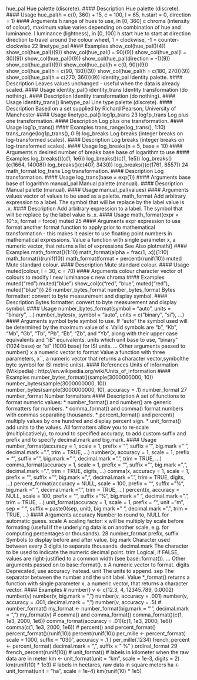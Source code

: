 

hue_pal Hue palette (discrete).
#### Description
Hue palette (discrete).
#### Usage
hue_pal(h = c(0, 360) + 15, c = 100, l = 65, h.start = 0,
direction = 1)
#### Arguments
h range of hues to use, in [0, 360]
c chroma (intensity of colour), maximum value varies depending on combination
of hue and luminance.
l luminance (lightness), in [0, 100]
h.start hue to start at
direction direction to travel around the colour wheel, 1 = clockwise, -1 = counter-clockwise
22 linetype_pal
#### Examples
show_col(hue_pal()(4))
show_col(hue_pal()(9))
show_col(hue_pal(l = 90)(9))
show_col(hue_pal(l = 30)(9))
show_col(hue_pal()(9))
show_col(hue_pal(direction = -1)(9))
show_col(hue_pal()(9))
show_col(hue_pal(h = c(0, 90))(9))
show_col(hue_pal(h = c(90, 180))(9))
show_col(hue_pal(h = c(180, 270))(9))
show_col(hue_pal(h = c(270, 360))(9))
identity_pal Identity palette.
#### Description
Leaves values unchanged - useful when the data is already scaled.
#### Usage
identity_pal()
identity_trans Identity transformation (do nothing).
#### Description
Identity transformation (do nothing).
#### Usage
identity_trans()
linetype_pal Line type palette (discrete).
#### Description
Based on a set supplied by Richard Pearson, University of Manchester
#### Usage
linetype_pal()
log1p_trans 23
log1p_trans Log plus one transformation.
#### Description
Log plus one transformation.
#### Usage
log1p_trans()
#### Examples
trans_range(log_trans(), 1:10)
trans_range(log1p_trans(), 0:9)
log_breaks Log breaks (integer breaks on log-transformed scales).
#### Description
Log breaks (integer breaks on log-transformed scales).
#### Usage
log_breaks(n = 5, base = 10)
#### Arguments
n desired number of breaks
base base of logarithm to use
#### Examples
log_breaks()(c(1, 1e6))
log_breaks()(c(1, 1e5))
log_breaks()(c(1664, 14008))
log_breaks()(c(407, 3430))
log_breaks()(c(1761, 8557))
24 math_format
log_trans Log transformation.
#### Description
Log transformation.
#### Usage
log_trans(base = exp(1))
#### Arguments
base base of logarithm
manual_pal Manual palette (manual).
#### Description
Manual palette (manual).
#### Usage
manual_pal(values)
#### Arguments
values vector of values to be used as a palette.
math_format Add arbitrary expression to a label. The symbol that will be replace
by the label value is .x.
#### Description
Add arbitrary expression to a label. The symbol that will be replace by the label value is .x.
#### Usage
math_format(expr = 10^.x, format = force)
muted 25
#### Arguments
expr expression to use
format another format function to apply prior to mathematical transformation - this
makes it easier to use floating point numbers in mathematical expressions.
Value
a function with single parameter x, a numeric vector, that returns a list of expressions
See Also
plotmath()
#### Examples
math_format()(1:10)
math_format(alpha + frac(1, .x))(1:10)
math_format()(runif(10))
math_format(format = percent)(runif(10))
muted Mute standard colour.
#### Description
Mute standard colour.
#### Usage
muted(colour, l = 30, c = 70)
#### Arguments
colour character vector of colours to modify
l new luminance
c new chroma
#### Examples
muted("red")
muted("blue")
show_col(c("red", "blue", muted("red"), muted("blue")))
26 number_bytes_format
number_bytes_format Bytes formatter: convert to byte measurement and display symbol.
#### Description
Bytes formatter: convert to byte measurement and display symbol.
#### Usage
number_bytes_format(symbol = "auto", units = "binary", ...)
number_bytes(x, symbol = "auto", units = c("binary", "si"), ...)
#### Arguments
symbol byte symbol to use. If "auto" the symbol used will be determined by the maximum
value of x. Valid symbols are "b", "Kb", "Mb", "Gb", "Tb", "Pb", "Eb",
"Zb", and "Yb", along with their upper case equivalents and "iB" equivalents.
units which unit base to use, "binary" (1024 base) or "si" (1000 base) for ISI units.
... Other arguments passed to number()
x a numeric vector to format
Value
a function with three parameters, x``, a numeric vector that returns a character vector,symbolthe byte symbol for ISI metric units).
#### References
Units of Information (Wikipedia) : http://en.wikipedia.org/wiki/Units_of_information
#### Examples
number_bytes_format()(sample(3000000000, 10))
number_bytes(sample(3000000000, 10))
number_bytes(sample(3000000000, 10), accuracy = .1)
number_format 27
number_format Number formatters
#### Description
A set of functions to format numeric values:
*  number_format() and number() are generic formatters for numbers.
*  comma_format() and comma() format numbers with commas separating thousands.
*  percent_format() and percent() multiply values by one hundred and display percent sign.
*  unit_format() add units to the values.
All formatters allow you to re-scale (multiplicatively), to round to specified accuracy, to add
custom suffix and prefix and to specify decimal.mark and big.mark.
#### Usage
number_format(accuracy = 1, scale = 1, prefix = "", suffix = "",
big.mark = " ", decimal.mark = ".", trim = TRUE, ...)
number(x, accuracy = 1, scale = 1, prefix = "", suffix = "",
big.mark = " ", decimal.mark = ".", trim = TRUE, ...)
comma_format(accuracy = 1, scale = 1, prefix = "", suffix = "",
big.mark = ",", decimal.mark = ".", trim = TRUE, digits, ...)
comma(x, accuracy = 1, scale = 1, prefix = "", suffix = "",
big.mark = ",", decimal.mark = ".", trim = TRUE, digits, ...)
percent_format(accuracy = NULL, scale = 100, prefix = "",
suffix = "%", big.mark = " ", decimal.mark = ".", trim = TRUE,
...)
percent(x, accuracy = NULL, scale = 100, prefix = "",
suffix = "%", big.mark = " ", decimal.mark = ".", trim = TRUE,
...)
unit_format(accuracy = 1, scale = 1, prefix = "", unit = "m",
sep = " ", suffix = paste0(sep, unit), big.mark = " ",
decimal.mark = ".", trim = TRUE, ...)
#### Arguments
accuracy Number to round to, NULL for automatic guess.
scale A scaling factor: x will be multiply by scale before formating (useful if the underlying
data is on another scale, e.g. for computing percentages or thousands).
28 number_format
prefix, suffix Symbols to display before and after value.
big.mark Character used between every 3 digits to separate thousands.
decimal.mark The character to be used to indicate the numeric decimal point.
trim Logical, if FALSE, values are right-justified to a common width (see base::format()).
... Other arguments passed on to base::format().
x A numeric vector to format.
digits Deprecated, use accuracy instead.
unit The units to append.
sep The separator between the number and the unit label.
Value
*_format() returns a function with single parameter x, a numeric vector, that returns a character
vector.
#### Examples
# number()
v <- c(12.3, 4, 12345.789, 0.0002)
number(v)
number(v, big.mark = ",")
number(v, accuracy = .001)
number(v, accuracy = .001, decimal.mark = ",")
number(v, accuracy = .5)
# number_format()
my_format <- number_format(big.mark = "'", decimal.mark = ",")
my_format(v)
# comma() and comma_format()
comma_format()(c(1, 1e3, 2000, 1e6))
comma_format(accuracy = .01)(c(1, 1e3, 2000, 1e6))
comma(c(1, 1e3, 2000, 1e6))
# percent() and percent_format()
percent_format()(runif(10))
percent(runif(10))
per_mille <- percent_format(
scale = 1000,
suffix = "\u2030",
accuracy = .1
)
per_mille(.1234)
french_percent <- percent_format(
decimal.mark = ",",
suffix = " %"
)
ordinal_format 29
french_percent(runif(10))
# unit_format()
# labels in kilometer when the raw data are in meter
km <- unit_format(unit = "km", scale = 1e-3, digits = 2)
km(runif(10) * 1e3)
# labels in hectares, raw data in square meters
ha <- unit_format(unit = "ha", scale = 1e-4)
km(runif(10) * 1e5)

